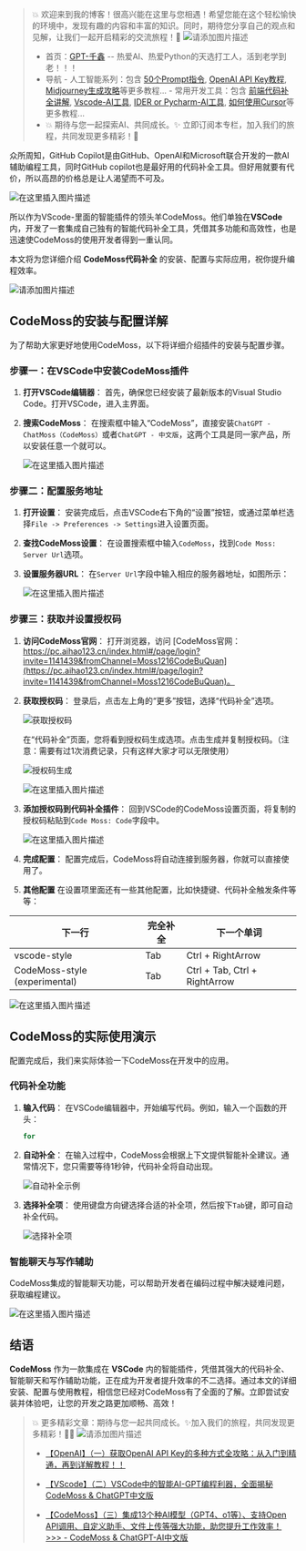 






> 💥 欢迎来到我的博客！很高兴能在这里与您相遇！希望您能在这个轻松愉快的环境中，发现有趣的内容和丰富的知识。同时，期待您分享自己的观点和见解，让我们一起开启精彩的交流旅程！🌟
> ![请添加图片描述](https://i-blog.csdnimg.cn/direct/e2c8d420206a4d2ab60f0e20f3049452.gif#pic_center)
>   - 首页：[GPT-千鑫](https://blog.csdn.net/zhouzongxin94?type=blog) -- 热爱AI、热爱Python的天选打工人，活到老学到老！！！
>   - 导航
>           - 人工智能系列：包含 [50个Prompt指令](https://blog.csdn.net/zhouzongxin94/article/details/144270946), [OpenAI API Key教程](https://blog.csdn.net/zhouzongxin94/article/details/144021130), [Midjourney生成攻略](https://blog.csdn.net/zhouzongxin94/article/details/142547522)等更多教程...
>             - 常用开发工具：包含 [前端代码补全讲解](https://blog.csdn.net/zhouzongxin94/article/details/144189309), [Vscode-AI工具](https://blog.csdn.net/zhouzongxin94/article/details/143489698), [IDER or Pycharm-AI工具](https://blog.csdn.net/zhouzongxin94/article/details/143845041), [如何使用Cursor](https://blog.csdn.net/zhouzongxin94/article/details/142123528)等更多教程...
>   - 💥 期待与您一起探索AI、共同成长。✨ 立即订阅本专栏，加入我们的旅程，共同发现更多精彩！🌟

众所周知，‌GitHub Copilot‌是由GitHub、OpenAI和Microsoft联合开发的一款AI辅助编程工具，同时GitHub copilot也是最好用的代码补全工具。但好用就要有代价，所以高昂的价格总是让人渴望而不可及。

![在这里插入图片描述](https://i-blog.csdnimg.cn/direct/633910f1243743499b7158ef24bbc3e9.png)


所以作为VScode-里面的智能插件的领头羊CodeMoss。他们单独在**VSCode**内，开发了一套集成自己独有的智能代码补全工具，凭借其多功能和高效性，也是迅速使CodeMoss的使用开发者得到一重认同。

本文将为您详细介绍 **CodeMoss代码补全** 的安装、配置与实际应用，祝你提升编程效率。

![请添加图片描述](https://i-blog.csdnimg.cn/direct/56a30139449a445b8e06d16837e01d0d.gif#pic_center)


## CodeMoss的安装与配置详解

为了帮助大家更好地使用CodeMoss，以下将详细介绍插件的安装与配置步骤。

### 步骤一：在VSCode中安装CodeMoss插件

1. **打开VSCode编辑器**：
   首先，确保您已经安装了最新版本的Visual Studio Code。打开VSCode，进入主界面。

2. **搜索CodeMoss**：
   在搜索框中输入“CodeMoss”，直接安装`ChatGPT - ChatMoss（CodeMoss）`或者`ChatGPT - 中文版`，这两个工具是同一家产品，所以安装任意一个就可以。

   ![在这里插入图片描述](https://i-blog.csdnimg.cn/direct/4becc9315a3b4e4f99e0055d7c60c73d.png)


### 步骤二：配置服务地址

1. **打开设置**：
   安装完成后，点击VSCode右下角的“设置”按钮，或通过菜单栏选择`File -> Preferences -> Settings`进入设置页面。

2. **查找CodeMoss设置**：
   在设置搜索框中输入`CodeMoss`，找到`Code Moss: Server Url`选项。

3. **设置服务器URL**：
   在`Server Url`字段中输入相应的服务器地址，如图所示：

   ![在这里插入图片描述](https://i-blog.csdnimg.cn/direct/b2eb79b4132e4fbfa0853f19e86c9200.png)


### 步骤三：获取并设置授权码

1. **访问CodeMoss官网**：
   打开浏览器，访问 [CodeMoss官网：https://pc.aihao123.cn/index.html#/page/login?invite=1141439&fromChannel=Moss1216CodeBuQuan](https://pc.aihao123.cn/index.html#/page/login?invite=1141439&fromChannel=Moss1216CodeBuQuan)。

2. **获取授权码**：
   登录后，点击左上角的“更多”按钮，选择“代码补全”选项。
 
   ![获取授权码](https://i-blog.csdnimg.cn/direct/1c1631fd3934455998f3b8c83c52f637.png)
   
   
   在“代码补全”页面，您将看到授权码生成选项。点击生成并复制授权码。（注意：需要有过1次消费记录，只有这样大家才可以无限使用）

   ![授权码生成](https://i-blog.csdnimg.cn/direct/cfeb6e8e200a4c58bc61d1bdc00f343c.png)
   
   ![在这里插入图片描述](https://i-blog.csdnimg.cn/direct/3a311c8aad334b20b752463657b63fee.png)


3. **添加授权码到代码补全插件**：
   回到VSCode的CodeMoss设置页面，将复制的授权码粘贴到`Code Moss: Code`字段中。

   ![在这里插入图片描述](https://i-blog.csdnimg.cn/direct/0c2a7dbf3c504185a490507ccc0d3ed4.png)

4. **完成配置**：
   配置完成后，CodeMoss将自动连接到服务器，你就可以直接使用了。


5. **其他配置**
	在设置项里面还有一些其他配置，比如快捷键、代码补全触发条件等等：



| 下一行                          | 完全补全          | 下一个单词               |
|-------------------------------|------------------|-------------------------|
| vscode-style                  | Tab              | Ctrl + RightArrow       |
| CodeMoss-style (experimental) | Tab              | Ctrl + Tab, Ctrl + RightArrow |



![在这里插入图片描述](https://i-blog.csdnimg.cn/direct/5e78c94a49dc414fac2a0b77ec8699b7.png)


## CodeMoss的实际使用演示

配置完成后，我们来实际体验一下CodeMoss在开发中的应用。

### 代码补全功能

1. **输入代码**：
   在VSCode编辑器中，开始编写代码。例如，输入一个函数的开头：

   ```javascript
   for 
   ```

2. **自动补全**：
   在输入过程中，CodeMoss会根据上下文提供智能补全建议。通常情况下，您只需要等待1秒钟，代码补全将自动出现。

   ![自动补全示例](https://i-blog.csdnimg.cn/direct/bcb6148d0c214a00ac2d713b580b2f20.png)

3. **选择补全项**：
   使用键盘方向键选择合适的补全项，然后按下`Tab`键，即可自动补全代码。

   ![选择补全项](https://i-blog.csdnimg.cn/direct/9c3911e9d3334287b6c8ca203b6c6983.png)


### 智能聊天与写作辅助

CodeMoss集成的智能聊天功能，可以帮助开发者在编码过程中解决疑难问题，获取编程建议。

![在这里插入图片描述](https://i-blog.csdnimg.cn/direct/80914692660b4548b8f71635eb19687b.png)




## 结语

**CodeMoss** 作为一款集成在 **VSCode** 内的智能插件，凭借其强大的代码补全、智能聊天和写作辅助功能，正在成为开发者提升效率的不二选择。通过本文的详细安装、配置与使用教程，相信您已经对CodeMoss有了全面的了解。立即尝试安装并体验吧，让您的开发之路更加顺畅、高效！


> 💥   更多精彩文章：期待与您一起共同成长。✨加入我们的旅程，共同发现更多精彩！🌟🌟
> ![请添加图片描述](https://i-blog.csdnimg.cn/direct/e2c8d420206a4d2ab60f0e20f3049452.gif#pic_center)
>  - [【OpenAI】（一）获取OpenAI API Key的多种方式全攻略：从入门到精通，再到详解教程！！](https://blog.csdn.net/zhouzongxin94/article/details/144021130)
> 
> - [【VScode】（二）VSCode中的智能AI-GPT编程利器，全面揭秘CodeMoss & ChatGPT中文版](https://blog.csdn.net/zhouzongxin94/article/details/143489698)
>
> - [【CodeMoss】（三）集成13个种AI模型（GPT4、o1等）、支持Open API调用、自定义助手、文件上传等强大功能，助您提升工作效率！ >>> - CodeMoss & ChatGPT-AI中文版](https://pc.aihao123.cn/index.html#/page/login?invite=1141439&fromChannel=Moss1216)
